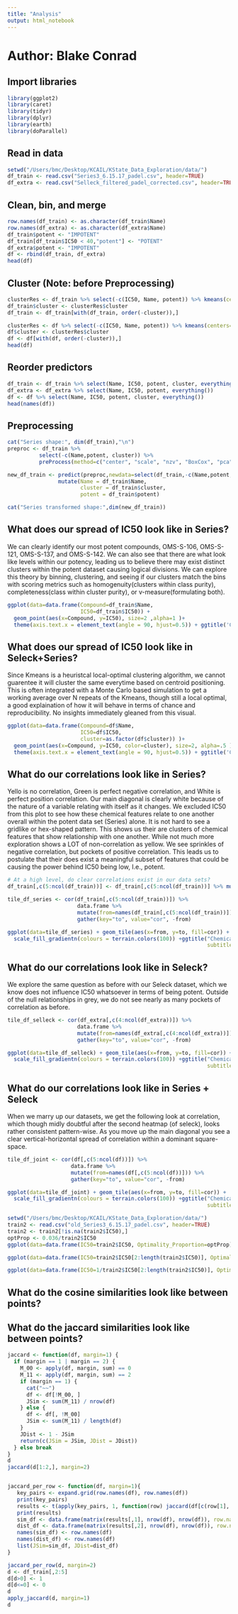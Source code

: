 ```yaml
---
title: "Analysis"
output: html_notebook
---
```



<h1>Author: Blake Conrad</h1>
<h2>Import libraries</h2>
```r
library(ggplot2)
library(caret)
library(tidyr)
library(dplyr)
library(earth)
library(doParallel)
```

<h2>Read in data</h2>
```r
setwd("/Users/bmc/Desktop/KCAIL/KState_Data_Exploration/data/")
df_train <- read.csv("Series3_6.15.17_padel.csv", header=TRUE)
df_extra <- read.csv("Selleck_filtered_padel_corrected.csv", header=TRUE)
```
<h2>Clean, bin, and merge</h2>
```r
row.names(df_train) <- as.character(df_train$Name)
row.names(df_extra) <- as.character(df_extra$Name)
df_train$potent <- "IMPOTENT"
df_train[df_train$IC50 < 40,"potent"] <- "POTENT"
df_extra$potent <- "IMPOTENT"
df <- rbind(df_train, df_extra)
head(df)
```
<h2>Cluster (Note: before Preprocessing)</h2>
```r
clusterRes <- df_train %>% select(-c(IC50, Name, potent)) %>% kmeans(centers=2)
df_train$cluster <- clusterRes$cluster
df_train <- df_train[with(df_train, order(-cluster)),]

clusterRes <- df %>% select(-c(IC50, Name, potent)) %>% kmeans(centers=2)
df$cluster <- clusterRes$cluster
df <- df[with(df, order(-cluster)),]
head(df)
```

<h2>Reorder predictors</h2>
```r
df_train <- df_train %>% select(Name, IC50, potent, cluster, everything())
df_extra <- df_extra %>% select(Name, IC50, potent, everything())
df <- df %>% select(Name, IC50, potent, cluster, everything())
head(names(df))
```

<h2>Preprocessing</h2>
```r
cat("Series shape:", dim(df_train),"\n")
preproc <- df_train %>% 
          select(-c(Name,potent, cluster)) %>% 
          preProcess(method=c("center", "scale", "nzv", "BoxCox", "pca"))

new_df_train <- predict(preproc,newdata=select(df_train,-c(Name,potent, cluster))) %>% 
                mutate(Name = df_train$Name,
                       cluster = df_train$cluster,
                       potent = df_train$potent)

cat("Series transformed shape:",dim(new_df_train))
```

## What does our spread of IC50 look like in Series?
<p>We can clearly identify our most potent compounds, OMS-S-106, OMS-S-121, OMS-S-137, and OMS-S-142. We can also see that there are what look like levels within our potency, leading us to believe there may exist distinct clusters within the potent dataset causing logical divisions. We can explore this theory by binning, clustering, and seeing if our clusters match the bins with scoring metrics such as homogenuity(clusters within class purity), completeness(class within cluster purity), or v-measure(formulating both).</p>
```r
ggplot(data=data.frame(Compound=df_train$Name,
                       IC50=df_train$IC50)) +
  geom_point(aes(x=Compound, y=IC50), size=2 ,alpha=1 )+ 
  theme(axis.text.x = element_text(angle = 90, hjust=0.5)) + ggtitle('Compound vs. IC50', subtitle="Series Dataset")
```

## What does our spread of IC50 look like in Seleck+Series?
<p>Since Kmeans is a heuristcal local-optimal clustering algorithm, we cannot guarentee it will cluster the same everytime based on centroid positioning. This is often integrated with a Monte Carlo based simulation to get a working average over N repeats of the Kmeans, though still a local optimal, a good explaination of how it will behave in terms of chance and reproducibility. No insights immediately gleaned from this visual.</p>
```r
ggplot(data=data.frame(Compound=df$Name,
                       IC50=df$IC50,
                       cluster=as.factor(df$cluster)) )+
  geom_point(aes(x=Compound, y=IC50, color=cluster), size=2, alpha=.5 )+ 
  theme(axis.text.x = element_text(angle = 90, hjust=0.5)) + ggtitle('Compound vs. IC50', subtitle = "Series and Selleck Datasets")+coord_flip() 
```

## What do our correlations look like in Series?
<p>Yello is no correlation, Green is perfect negative correlation, and White is perfect position correlation. Our main diagonal is clearly white because of the nature of a variable relating with itself as it changes. We excluded IC50 from this plot to see how these chemical features relate to one another overall within the potent data set (Series) alone. It is not hard to see a gridlike or hex-shaped pattern. This shows us their are clusters of chemical features that show relationship with one another. While not much more exploration shows a LOT of non-correlation as yellow. We see sprinkles of negative correlation, but pockets of positive correlation. This leads us to postulate that their does exist a meaningful subset of features that could be causing the power behind IC50 being low, I.e., potent.</p>
```r
# At a high level, do clear correlations exist in our data sets?
df_train[,c(5:ncol(df_train))] <- df_train[,c(5:ncol(df_train))] %>% mutate_all(as.numeric)

tile_df_series <- cor(df_train[,c(5:ncol(df_train))]) %>% 
                      data.frame %>% 
                      mutate(from=names(df_train[,c(5:ncol(df_train))])) %>%
                      gather(key="to", value="cor", -from)

ggplot(data=tile_df_series) + geom_tile(aes(x=from, y=to, fill=cor)) +
  scale_fill_gradientn(colours = terrain.colors(100)) +ggtitle("Chemical Feature Correlation",
                                                               subtitle = "Series Dataset")
```

## What do our correlations look like in  Seleck?
<p>We explore the same question as before with our Seleck dataset, which we know does not influence IC50 whatsoever in terms of being potent. Outside of the null relationships in grey, we do not see nearly as many pockets of correlation as before.</p>
```r
tile_df_selleck <- cor(df_extra[,c(4:ncol(df_extra))]) %>% 
                      data.frame %>% 
                      mutate(from=names(df_extra[,c(4:ncol(df_extra))])) %>%
                      gather(key="to", value="cor", -from)

ggplot(data=tile_df_selleck) + geom_tile(aes(x=from, y=to, fill=cor)) +
  scale_fill_gradientn(colours = terrain.colors(100)) +ggtitle("Chemical Feature Correlation",
                                                               subtitle = "Selleck Dataset")
```

## What do our correlations look like in Series + Seleck
<p>When we marry up our datasets, we get the following look at correlation, which though midly doubtful after the second heatmap (of seleck), looks rather consistent pattern-wise. As you move up the main diagonal you see a clear vertical-horizontal spread of correlation within a dominant square-space.</p>
```r
tile_df_joint <- cor(df[,c(5:ncol(df))]) %>% 
                    data.frame %>% 
                    mutate(from=names(df[,c(5:ncol(df))])) %>%
                    gather(key="to", value="cor", -from)

ggplot(data=tile_df_joint) + geom_tile(aes(x=from, y=to, fill=cor)) +
  scale_fill_gradientn(colours = terrain.colors(100)) +ggtitle("Chemical Feature Correlation",
                                                               subtitle = "Series and Selleck Datasets")

```

```r
setwd("/Users/bmc/Desktop/KCAIL/KState_Data_Exploration/data/")
train2 <- read.csv("old_Series3_6.15.17_padel.csv", header=TRUE)
train2 <- train2[!is.na(train2$IC50),]
optProp <- 0.036/train2$IC50
ggplot(data=data.frame(IC50=train2$IC50, Optimality_Proportion=optProp)) + geom_point(aes(x=IC50, y=Optimality_Proportion)) + ggtitle("IC50 vs. (0.036/IC50)", subtitle="Optimality Proportionality to highest IC50")

ggplot(data=data.frame(IC50=train2$IC50[2:length(train2$IC50)], Optimality_Proportion=optProp[2:length(optProp)])) + geom_point(aes(x=IC50, y=Optimality_Proportion)) + ggtitle("IC50 vs. (0.036/IC50)", subtitle="Optimality Proportionality to highest IC50 | Drop OSM-S-106")
```

```r
ggplot(data=data.frame(IC50=1/train2$IC50[2:length(train2$IC50)], Optimality_Proportion=optProp[2:length(optProp)])) + geom_point(aes(x=IC50, y=Optimality_Proportion)) + ggtitle("IC50 vs. (0.036/IC50)", subtitle="Optimality Proportionality to highest IC50 | Drop OSM-S-106")
```

## What do the cosine similarities look like between points?
## What do the jaccard similarities look like between points?
```r
jaccard <- function(df, margin=1) {
  if (margin == 1 | margin == 2) {
    M_00 <- apply(df, margin, sum) == 0
    M_11 <- apply(df, margin, sum) == 2
    if (margin == 1) {
      cat("~~")
      df <- df[!M_00, ]
      JSim <- sum(M_11) / nrow(df)
    } else {
      df <- df[, !M_00]
      JSim <- sum(M_11) / length(df)
    }
    JDist <- 1 - JSim
    return(c(JSim = JSim, JDist = JDist))
  } else break
}
d
jaccard(d[1:2,], margin=2)


jaccard_per_row <- function(df, margin=1){
   key_pairs <- expand.grid(row.names(df), row.names(df))
   print(key_pairs)
   results <- t(apply(key_pairs, 1, function(row) jaccard(df[c(row[1], row[2]),], margin=margin)))
   print(results)
   sim_df <- data.frame(matrix(results[,1], nrow(df), nrow(df)), row.names=row.names(df))
   dist_df <- data.frame(matrix(results[,2], nrow(df), nrow(df)), row.names=row.names(df))
   names(sim_df) <- row.names(df)
   names(dist_df) <- row.names(df)
   list(JSim=sim_df, JDist=dist_df)
}

jaccard_per_row(d, margin=2)
d <- df_train[,2:5]
d[d>0] <- 1
d[d<=0] <- 0
d
apply_jaccard(d, margin=1)
d
```

